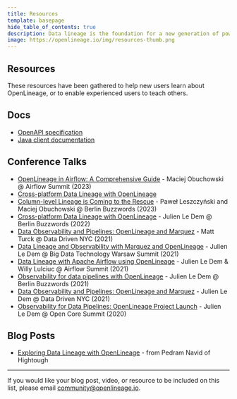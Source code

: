 ```yaml
---
title: Resources
template: basepage
hide_table_of_contents: true
description: Data lineage is the foundation for a new generation of powerful, context-aware data tools and best practices. OpenLineage enables consistent collection of lineage metadata, creating a deeper understanding of how data is produced and used.
image: https://openlineage.io/img/resources-thumb.png
---
```

<div id="post-content" className="boxed">
<div className="title px-4 py-12 text-center lg:py-14 lg:px-0">
    <h2 className="text-5xl text-color-1">
        Resources
    </h2>
</div>

These resources have been gathered to help new users learn about OpenLineage, or to enable experienced users to teach others.

## Docs

* [OpenAPI specification](https://openlineage.io/apidocs/openapi/)
* [Java client documentation](https://openlineage.io/apidocs/javadoc/)

## Conference Talks

* [OpenLineage in Airflow: A Comprehensive Guide](https://www.youtube.com/watch?v=SZBVgREqets) - Maciej Obuchowski @ Airflow Summit (2023)
* [Cross-platform Data Lineage with OpenLineage](https://www.youtube.com/watch?v=rO3BPqUtWrI&amp)
* [Column-level Lineage is Coming to the Rescue](https://youtu.be/xFVSZCCbZlY) - Paweł Leszczyński and Maciej Obuchowski @ Berlin Buzzwords (2023)
* [Cross-platform Data Lineage with OpenLineage](https://www.youtube.com/watch?v=pLBVGIPuwEo) - Julien Le Dem @ Berlin Buzzwords (2022)
* [Data Observability and Pipelines: OpenLineage and Marquez](https://mattturck.com/datakin/) - Matt Turck @ Data Driven NYC (2021)
* [Data Lineage and Observability with Marquez and OpenLineage](https://bigdatatechwarsaw.eu/edition-2021/) - Julien Le Dem @ Big Data Technology Warsaw Summit (2021)
* [Data Lineage with Apache Airflow using OpenLineage](https://airflowsummit.org/sessions/2021/data-lineage-with-apache-airflow-using-openlineage/) - Julien Le Dem & Willy Lulciuc @ Airflow Summit (2021)
* [Observability for data pipelines with OpenLineage](https://www.youtube.com/watch?v=HEJFCQLwdtk) - Julien Le Dem @ Berlin Buzzwords (2021)
* [Data Observability and Pipelines: OpenLineage and Marquez](https://www.youtube.com/watch?v=MoW-YGjHLgI) - Julien Le Dem @ Data Driven NYC (2021)
* [Observability for Data Pipelines: OpenLineage Project Launch](https://www.coss.community/coss/ocs-2020-breakout-julien-le-dem-3eh4) - Julien Le Dem @ Open Core Summit (2020)

## Blog Posts

* [Exploring Data Lineage with OpenLineage](https://hightouch.io/blog/exploring-data-lineage-with-open-lineage/) - from Pedram Navid of Hightough

---

If you would like your blog post, video, or resource to be included on this list, please email [community@openlineage.io](mailto:community@openlineage.io).

<br></br><br></br>
</div>




<Footer />
